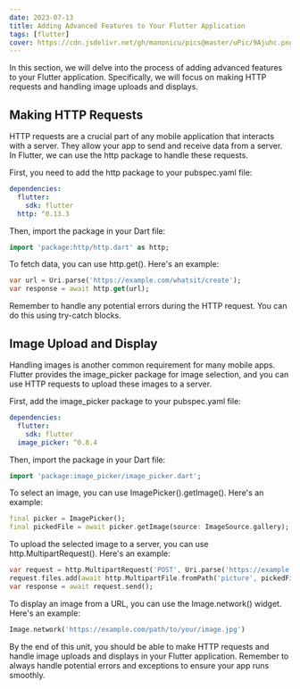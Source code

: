 ```yaml
---
date: 2023-07-13
title: Adding Advanced Features to Your Flutter Application
tags: [flutter]
cover: https://cdn.jsdelivr.net/gh/manonicu/pics@master/uPic/9Ajuhc.png
---
```


In this section, we will delve into the process of adding advanced features to your Flutter application. Specifically, we will focus on making HTTP requests and handling image uploads and displays.

## Making HTTP Requests

HTTP requests are a crucial part of any mobile application that interacts with a server. They allow your app to send and receive data from a server. In Flutter, we can use the http package to handle these requests.

First, you need to add the http package to your pubspec.yaml file:

```yaml
dependencies:
  flutter:
    sdk: flutter
  http: ^0.13.3
```

Then, import the package in your Dart file:

```dart
import 'package:http/http.dart' as http;
```

To fetch data, you can use http.get(). Here's an example:

```dart
var url = Uri.parse('https://example.com/whatsit/create');
var response = await http.get(url);
```

Remember to handle any potential errors during the HTTP request. You can do this using try-catch blocks.

## Image Upload and Display

Handling images is another common requirement for many mobile apps. Flutter provides the image_picker package for image selection, and you can use HTTP requests to upload these images to a server.

First, add the image_picker package to your pubspec.yaml file:

```yaml
dependencies:
  flutter:
    sdk: flutter
  image_picker: ^0.8.4
```

Then, import the package in your Dart file:

```dart
import 'package:image_picker/image_picker.dart';
```

To select an image, you can use ImagePicker().getImage(). Here's an example:

```dart
final picker = ImagePicker();
final pickedFile = await picker.getImage(source: ImageSource.gallery);
```

To upload the selected image to a server, you can use http.MultipartRequest(). Here's an example:

```dart
var request = http.MultipartRequest('POST', Uri.parse('https://example.com/upload'));
request.files.add(await http.MultipartFile.fromPath('picture', pickedFile.path));
var response = await request.send();
```

To display an image from a URL, you can use the Image.network() widget. Here's an example:

```dart
Image.network('https://example.com/path/to/your/image.jpg')
```

By the end of this unit, you should be able to make HTTP requests and handle image uploads and displays in your Flutter application. Remember to always handle potential errors and exceptions to ensure your app runs smoothly.
